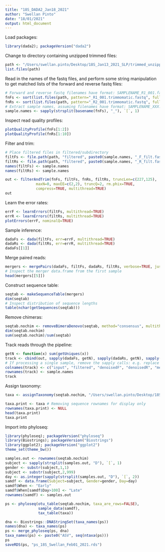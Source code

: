 ```yaml
---
title: "18S_DADA2_Jan18_2021"
author: "Swellan Pinto"
date: "18/01/2021"
output: html_document
---
```


Load packages:
```r
library(dada2); packageVersion("dada2")
```

Change to directory containing unzipped trimmed files:
```r
path <- "/Users/swellan.pinto/Desktop/18S_Jan13_2021_SLP/trimmed_unzipped_edited" # CHANGE ME to the directory containing the fastq files after unzipping.
list.files(path)
```

Read in the names of the fastq files, and perform some string manipulation to get matched lists of the forward and reverse fastq files:
```r
# Forward and reverse fastq filenames have format: SAMPLENAME_R1_001.fastq and SAMPLENAME_R2_001.fastq
fnFs <- sort(list.files(path, pattern="_R1_001.trimmomatic.fastq", full.names = TRUE))
fnRs <- sort(list.files(path, pattern="_R2_001.trimmomatic.fastq", full.names = TRUE))
# Extract sample names, assuming filenames have format: SAMPLENAME_XXX.fastq
sample.names <- sapply(strsplit(basename(fnFs), "_"), `[`, 1)
```

Inspect read quality profiles:
```r
plotQualityProfile(fnFs[1:2])
plotQualityProfile(fnRs[1:10])
```

Filter and trim:
```r
# Place filtered files in filtered/subdirectory
filtFs <- file.path(path, "filtered", paste0(sample.names, "_F_filt.fastq.gz"))
filtRs <- file.path(path, "filtered", paste0(sample.names, "_R_filt.fastq.gz"))
names(filtFs) <- sample.names
names(filtRs) <- sample.names

out <- filterAndTrim(fnFs, filtFs, fnRs, filtRs, truncLen=c(227,125),
              maxN=0, maxEE=c(2,2), truncQ=2, rm.phix=TRUE,
              compress=TRUE, multithread=TRUE)
out
```

Learn the error rates:
```r
errF <- learnErrors(filtFs, multithread=TRUE)
errR <- learnErrors(filtRs, multithread=TRUE)
plotErrors(errF, nominalQ=TRUE)
```

Sample inference:
```r
dadaFs <- dada(filtFs, err=errF, multithread=TRUE)
dadaRs <- dada(filtRs, err=errR, multithread=TRUE)
dadaFs[[1]]
```

Merge paired reads:
```r
mergers <- mergePairs(dadaFs, filtFs, dadaRs, filtRs, verbose=TRUE, justConcatenate = TRUE)
# Inspect the merger data.frame from the first sample
head(mergers[[5]])
```

Construct sequence table:
```r
seqtab <- makeSequenceTable(mergers)
dim(seqtab)
# Inspect distribution of sequence lengths
table(nchar(getSequences(seqtab)))
```

Remove chimeras:
```r
seqtab.nochim <- removeBimeraDenovo(seqtab, method="consensus", multithread=TRUE, verbose=TRUE)
dim(seqtab.nochim)
sum(seqtab.nochim)/sum(seqtab)
```

Track reads through the pipeline:
```r
getN <- function(x) sum(getUniques(x))
track <- cbind(out, sapply(dadaFs, getN), sapply(dadaRs, getN), sapply(mergers, getN), rowSums(seqtab.nochim))
# If processing a single sample, remove the sapply calls: e.g. replace sapply(dadaFs, getN) with getN(dadaFs)
colnames(track) <- c("input", "filtered", "denoisedF", "denoisedR", "merged", "nonchim")
rownames(track) <- sample.names
track
```

Assign taxonomy:
```r
taxa <- assignTaxonomy(seqtab.nochim, "/Users/swellan.pinto/Desktop/18S_Jan13_2021_SLP/trimmed_unzipped_edited/silva_132.18s.99_rep_set.dada2.fa.gz", multithread=TRUE)

taxa.print <- taxa # Removing sequence rownames for display only
rownames(taxa.print) <- NULL
head(taxa.print)
taxa.print
```

Import into phyloseq:
```r
library(phyloseq); packageVersion("phyloseq")
library(Biostrings); packageVersion("Biostrings")
library(ggplot2); packageVersion("ggplot2")
theme_set(theme_bw())
```

```r
samples.out <- rownames(seqtab.nochim)
subject <- sapply(strsplit(samples.out, "D"), `[`, 1)
gender <- substr(subject,1,1)
subject <- substr(subject,2,999)
day <- as.integer(sapply(strsplit(samples.out, "D"), `[`, 2))
samdf <- data.frame(Subject=subject, Gender=gender, Day=day)
samdf$When <- "Early"
samdf$When[samdf$Day>100] <- "Late"
rownames(samdf) <- samples.out

ps <- phyloseq(otu_table(seqtab.nochim, taxa_are_rows=FALSE), 
               sample_data(samdf), 
               tax_table(taxa))

dna <- Biostrings::DNAStringSet(taxa_names(ps))
names(dna) <- taxa_names(ps)
ps <- merge_phyloseq(ps, dna)
taxa_names(ps) <- paste0("ASV", seq(ntaxa(ps)))
ps
saveRDS(ps, "ps_18S_Swellan_Feb01_2021.rds")
```
